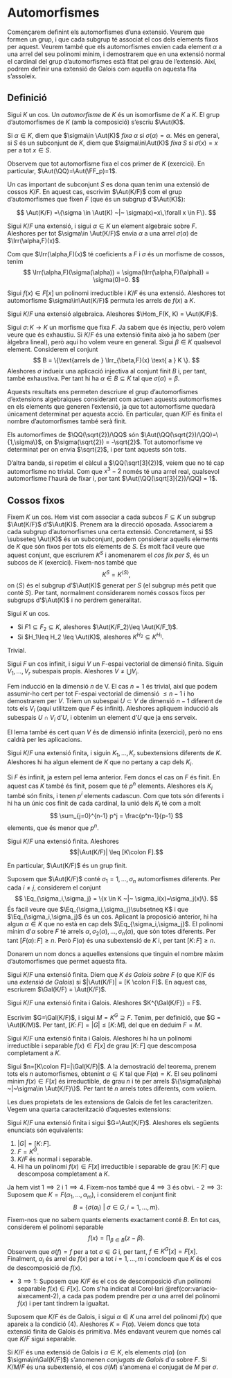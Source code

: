 # Automorfismes

Començarem definint els automorfismes d'una extensió. Veurem que formen
un grup, i que cada subgrup té associat el cos dels elements fixos per aquest. Veurem també
que els automorfismes envien cada element $\alpha$ a una arrel del seu polinomi mínim,
i demostrarem que en una extensió normal el cardinal del grup d'automorfismes està
fitat pel grau de l'extensió. Així, podrem definir una extensió de Galois com aquella
on aquesta fita s'assoleix.

## Definició


::: {.definition]
Sigui $K$ un cos. Un *automorfisme* de $K$ és un isomorfisme de $K$ a $K$. El grup d'automorfismes de $K$ (amb la
composició) s'escriu $\Aut(K)$.
:::

Si $\alpha\in K$, diem que $\sigma\in \Aut(K)$ *fixa* $\alpha$ si $\sigma(\alpha)=\alpha$. Més en general,
si $S$ és un subconjunt de $K$, diem que $\sigma\in\Aut(K)$ *fixa* $S$ si
$\sigma(x)=x$ per a tot $x\in S$.

Observem que tot automorfisme fixa el cos primer de $K$ (exercici). En particular, $\Aut(\QQ)=\Aut(\FF_p)=1$.

Un cas important de subconjunt $S$ es dona quan tenim una extensió de cossos $K/F$. En aquest cas,
escrivim $\Aut(K/F)$ com el grup d'automorfismes que fixen $F$ (que és un subgrup d'$\Aut(K)$):

$$
\Aut(K/F) =\{\sigma \in \Aut(K) ~|~ \sigma(x)=x\,\forall x \in F\}.
$$


::: {.proposition}
Sigui $K/F$ una extensió, i sigui $\alpha\in K$ un element algebraic sobre $F$. Aleshores
per tot $\sigma\in \Aut(K/F)$ envia $\alpha$ a una arrel $\sigma(\alpha)$ de $\Irr(\alpha,F)(x)$.
:::
::: {.proof}
Com que $\Irr(\alpha,F)(x)$ té coeficients a $F$ i $\sigma$ és un morfisme de cossos, tenim
$$
\Irr(\alpha,F)(\sigma(\alpha)) = \sigma(\Irr(\alpha,F)(\alpha)) = \sigma(0)=0.
$$
:::

::: {.corollary}
Sigui $f(x)\in F[x]$ un polinomi irreductible i $K/F$ és una extensió. Aleshores tot automorfisme
$\sigma\in\Aut(K/F)$ permuta les arrels de $f(x)$ a $K$.
:::

::: {.corollary name=""}
Sigui $K/F$ una extensió algebraica. Aleshores $\Hom_F(K, K) = \Aut(K/F)$.
:::
::: {.proof}
Sigui $\sigma \colon K\to K$ un morfisme que fixa $F$. Ja sabem que és injectiu, però volem veure
que és exhaustiu. Si $K/F$ és una extensió finita això ja ho sabem (per àlgebra lineal), però aquí
ho volem veure en general. Sigui $\beta \in K$ qualsevol element. Considerem el conjunt
$$
B = \{\text{arrels de } \Irr_{\beta,F}(x) \text{ a } K \}.
$$
Aleshores $\sigma$ indueix una aplicació injectiva al conjunt finit $B$ i, per tant, també exhaustiva. Per tant
hi ha $\alpha\in B\subseteq K$ tal que $\sigma(\alpha)=\beta$.
:::

Aquests resultats ens permeten descriure el grup d'automorfismes d'extensions algebraiques considerant
com actuen aquests automorfismes en els elements que generen l'extensió, ja que tot
automorfisme quedarà únicament determinat per aquesta acció. En particular, quan $K/F$ és finita
el nombre d'automorfismes també serà finit.

::: {.example}
Els automorfimes de $\QQ(\sqrt{2})/\QQ$ són $\Aut(\QQ(\sqrt{2})/\QQ)=\{1,\sigma\}$, on $\sigma(\sqrt{2}) = -\sqrt{2}$.
Tot automorfisme ve determinat per on envia $\sqrt{2}$, i per tant aquests són tots.

D'altra banda, si repetim el càlcul a $\QQ(\sqrt[3]{2})$, veiem que no té cap automorfisme
no trivial. Com que $x^3-2$ només té una arrel real, qualsevol automorfisme l'haurà de fixar i, per tant
$\Aut(\QQ(\sqrt[3]{2})/\QQ) = 1$.
:::

## Cossos fixos

Fixem $K$ un cos. Hem vist com associar a cada subcos $F\subseteq K$ un subgrup $\Aut(K/F)$ d'$\Aut(K)$.
Prenem ara la direcció oposada. Associarem a cada subgrup d'automorfismes una certa extensió. Concretament, si
$S \subseteq \Aut(K)$ és un subconjunt, podem considerar aquells elements de $K$ que són fixos
per tots els elements de $S$. És molt fàcil veure que aquest conjunt, que escriurem $K^S$ i anomenarem
el *cos fix per $S$*, és un subcos de $K$ (exercici). Fixem-nos també que
$$
K^S = K^{\langle S\rangle},
$$
on $\langle S \rangle$ és el subgrup d'$\Aut(K)$ generat per $S$ (el subgrup més petit que conté $S$). Per
tant, normalment considerarem només cossos fixos per subgrups d'$\Aut(K)$ i no perdrem generalitat.

::: {.lemma #inc-reversing}
Sigui $K$ un cos.

- Si $F1\subseteq F_2\subseteq K$, aleshores $\Aut(K/F_2)\leq \Aut(K/F_1)$.
- Si $H_1\leq H_2 \leq \Aut(K)$, aleshores $K^{H_2} \subseteq K^{H_1}$.
:::
::: {.proof}
Trivial.
:::

::: {.lemma}
Sigui $F$ un cos infinit, i sigui $V$ un $F$-espai vectorial de dimensió finita. Siguin $V_1,\ldots,V_r$ subespais propis.
Aleshores $V\neq \bigcup V_i$.
:::
::: {.proof}
Fem inducció en la dimensió $n$ de V. El cas $n=1$ és trivial, així que
podem assumir-ho cert per tot $F$-espai vectorial de dimensió $\leq n-1$ i ho demostrarem per $V$.
Triem un subespai $U\subset V$ de dimensió $n-1$ diferent de tots els $V_i$ (aquí utilitzem que $F$ és infinit).
Aleshores apliquem inducció als subespais $U\cap V_i$ d'$U$, i obtenim un element d'$U$ que ja ens serveix. 
:::

::: {.remark}
El lema també és cert quan $V$ és de dimensió infinita (exercici), però no ens caldrà per les aplicacions.
:::

::: {.proposition #lema-algebra-lineal}
Sigui $K/F$ una extensió finita, i siguin $K_1,\ldots,K_r$ subextensions diferents de $K$. Aleshores hi ha
algun element de $K$ que no pertany a cap dels $K_i$.
:::
::: {.proof}
Si $F$ és infinit, ja estem pel lema anterior. Fem doncs el cas on $F$ és finit. En aquest cas $K$ també és finit, posem que té $p^n$ elements. Aleshores
els $K_i$ també són finits, i tenen $p^i$ elements cadascun. Com que tots són diferents i hi ha un únic
cos finit de cada cardinal, la unió dels $K_i$ té com a molt
$$
\sum_{j=0}^{n-1} p^j = \frac{p^n-1}{p-1}
$$
elements, que és menor que $p^n$.
:::

::: {.theorem #geck}
Sigui $K/F$ una extensió finita. Aleshores
$$|\Aut(K/F)| \leq [K\colon F].$$

En particular, $\Aut(K/F)$ és un grup finit.
:::
::: {.proof}
Suposem que $\Aut(K/F)$ conté $\sigma_1=1,\ldots,\sigma_{n}$ automorfismes
diferents. Per cada $i\neq j$, considerem el conjunt
$$
\Eq_{\sigma_i,\sigma_j} = \{x \in K ~|~ \sigma_i(x)=\sigma_j(x)\}.
$$
És fàcil veure que $\Eq_{\sigma_i,\sigma_j}\subsetneq K$ i que $\Eq_{\sigma_i,\sigma_j}$ és un cos. Aplicant la proposició anterior,
hi ha algun $\alpha\in K$ que no està en cap dels $\Eq_{\sigma_i,\sigma_j}$. El polinomi mínim d'$\alpha$ sobre $F$
té arrels $\alpha, \sigma_2(\alpha),\ldots,\sigma_{n}(\alpha)$, que són totes diferents. Per tant
$[F(\alpha)\colon F]\geq n$. Però $F(\alpha)$ és una subextensió de $K$ i, per tant $[K\colon F]\geq n$.
:::

Donarem un nom doncs a aquelles extensions
que tinguin el nombre màxim d'automorfismes que permet aquesta fita.

::: {.definition #extensio-galois name="extensió de Galois"}
Sigui $K/F$ una extensió finita. Diem que *$K$ és Galois sobre $F$* (o que $K/F$ és una *extensió de Galois*)
si $|\Aut(K/F)| = [K \colon F]$. En aquest cas, escriurem $\Gal(K/F) = \Aut(K/F)$.
:::

::: {.corollary #fix-gal-eq}
Sigui $K/F$ una extensió finita i Galois. Aleshores $K^{\Gal(K/F)} = F$.
:::
::: {.proof}
Escrivim $G=\Gal(K/F)$, i sigui $M=K^{G}\supseteq F$. Tenim, per definició, que $G = \Aut(K/M)$.
Per tant, $[K\colon F] = |G|\leq [K\colon M]$, del que en deduim $F = M$.
:::

::: {.corollary}
Sigui $K/F$ una extensió finita i Galois. Aleshores hi ha un polinomi irreductible i separable
$f(x)\in F[x]$ de grau $[K\colon F]$ que descomposa completament a $K$.
:::
::: {.proof}
Sigui $n=[K\colon F]=|\Gal(K/F)|$. A la demostració del teorema, prenem tots els $n$ automorfismes,
obtenint $\alpha\in K$ tal que $F(\alpha) = K$. El seu polinomi mínim $f(x)\in F[x]$ és irreductible,
de grau $n$ i té per arrels $\{\sigma(\alpha) ~|~\sigma\in \Aut(K/F)\}$. Per tant té $n$ arrels totes diferents,
com volíem.
:::

Les dues propietats de les extensions de Galois de fet les caracteritzen. Vegem una quarta caracterització
d'aquestes extensions:

::: {.theorem #caracteritzacio-galois name="Caracterització d'extensions de Galois"}
Sigui $K/F$ una extensió finita i sigui $G=\Aut(K/F)$. Aleshores els següents enunciats són equivalents:

1. $|G| = [K\colon F]$.
2. $F = K^G$.
3. $K/F$ és normal i separable.
4. Hi ha un polinomi $f(x)\in F[x]$ irreductible i separable de grau $[K\colon F]$ que descomposa completament a $K$.
:::
::: {.proof}
Ja hem vist $1 \implies 2$ i $1 \implies 4$. Fixem-nos també que $4\implies 3$ és obvi.
- $2 \implies 3$: Suposem que $K=F(\alpha_1,\ldots, \alpha_m)$, i considerem el conjunt finit
  $$
  B = \{\sigma(\alpha_i) ~|~ \sigma \in G, i = 1,\ldots, m\}.
  $$
  Fixem-nos que no sabem quants elements exactament conté $B$. En tot cas, considerem el polinomi separable
  $$
  f(x) = \prod_{\beta \in B} (z - \beta).
  $$
  Observem que $\sigma(f)=f$ per a tot $\sigma\in G$ i, per tant, $f \in K^G[x]=F[x]$. Finalment, $\alpha_i$ és arrel de $f(x)$
  per a tot $i=1,\ldots, m$ i concloem que $K$ és el cos de descomposició de $f(x)$.

- $3 \implies 1$: Suposem que $K/F$ és el cos de descomposició d'un polinomi separable $f(x)\in F[x]$. Com s'ha
  indicat al Corol·lari \@ref(cor:variacio-aixecament-2), a cada pas podem prendre per $\alpha$ una arrel del polinomi $f(x)$
  i per tant tindrem la igualtat.
:::

::: {.remark}
Suposem que $K/F$ és de Galois, i sigui $\alpha\in K$ una arrel del polinomi $f(x)$ que apareix a la condició $(4)$.
Aleshores $K=F(\alpha)$. Veiem doncs que tota extensió finita de Galois és primitiva. Més endavant veurem
que només cal que $K/F$ sigui separable.
:::

Si $K/F$ és una extensió de Galois i $\alpha\in K$, els elements $\sigma(\alpha)$ (on $\sigma\in\Gal(K/F)$)
s'anomenen *conjugats de Galois* d'$\alpha$ sobre $F$. Si $K/M/F$ és una subextensió,
el cos $\sigma(M)$ s'anomena el conjugat de $M$ per $\sigma$.
